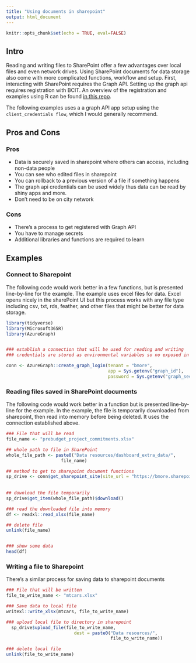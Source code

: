 ```yaml
---
title: "Using documents in sharepoint"
output: html_document
---
```


```r
knitr::opts_chunk$set(echo = TRUE, eval=FALSE)

```

## Intro

Reading and writing files to SharePoint offer a few advantages over local files and even network drives. Using SharePoint documents for data storage also come with more complicated functions, workflow and setup. First, interacting with SharePoint requires the Graph API. Setting up the graph api requires registration with BCIT. An overview of the registration and examples using R can be found [in this repo](https://github.com/city-of-baltimore/graph-api-example/tree/main/R/microsoft365r).

The following examples uses a a graph API app setup using the `client_credentials flow`, which I would generally recommend. 


## Pros and Cons

### Pros

+ Data is securely saved in sharepoint where others can access, including non-data people
+ You can see who edited files in sharepoint
+ You can rollback to a previous version of a file if something happens
+ The graph api credentials can be used widely thus data can be read by shiny apps and more.
+ Don't need to be on city network

### Cons

+ There's a process to get registered with Graph API
+ You have to manage secrets
+ Additional libraries and functions are required to learn


## Examples

### Connect to Sharepoint

The following code would work better in a few functions, but is presented line-by-line for the example. The example uses excel files for data. Excel opens nicely in the sharePoint UI but this process works with any file type including csv, txt, rds, feather, and other files that might be better for data storage.

```r

library(tidyverse)
library(Microsoft365R)
library(AzureGraph)


### establish a connection that will be used for reading and writing
### credentials are stored as environmental variables so no exposed in the code

conn <- AzureGraph::create_graph_login(tenant = "bmore", 
                                       app = Sys.getenv("graph_id"), 
                                       password = Sys.getenv("graph_secret"))
```





### Reading files saved in SharePoint documents

The following code would work better in a function but is presented line-by-line for the example. In the example, the file is temporarily downloaded from sharepoint, then read into memory before being deleted. It uses the connection established above.

```r
### File that will be read
file_name <- "prebudget_project_commitments.xlsx"

## whole path to file in SharePoint
whole_file_path <- paste0("Data resources/dashboard_extra_data/", 
                     file_name)

## method to get to sharepoint document functions
sp_drive <- conn$get_sharepoint_site(site_url = "https://bmore.sharepoint.com/sites/MORP")$get_drive()
  
  
## download the file temporarily 
sp_drive$get_item(whole_file_path)$download()

### read the downloaded file into memory
df <- readxl::read_xlsx(file_name)

## delete file
unlink(file_name)


### show some data
head(df)


```


### Writing a file to Sharepoint

There's a similar process for saving data to sharepoint documents
```r

### File that will be written
file_to_write_name <- "mtcars.xlsx"

### Save data to local file
writexl::write_xlsx(mtcars, file_to_write_name)

### upload local file to directory in sharepoint
  sp_drive$upload_file(file_to_write_name,
                          dest = paste0("Data resources/", 
                                        file_to_write_name))

### delete local file
unlink(file_to_write_name)


```



 